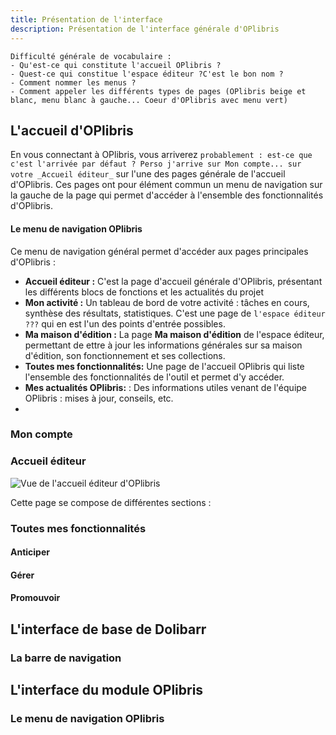 ```yaml
---
title: Présentation de l'interface
description: Présentation de l'interface générale d'OPlibris
---
```


```
Difficulté générale de vocabulaire :
- Qu'est-ce qui constitute l'accueil OPlibris ?
- Quest-ce qui constitue l'espace éditeur ?C'est le bon nom ?
- Comment nommer les menus ?
- Comment appeler les différents types de pages (OPlibris beige et blanc, menu blanc à gauche... Coeur d'OPlibris avec menu vert)
```

## L'accueil d'OPlibris

En vous connectant à OPlibris, vous arriverez `probablement : est-ce que c'est l'arrivée par défaut ? Perso j'arrive sur Mon compte... sur votre _Accueil éditeur_` sur l'une des pages générale de l'accueil d'OPlibris.
Ces pages ont pour élément commun un menu de navigation sur la gauche de la page qui permet d'accéder à l'ensemble des fonctionnalités d'OPlibris.

#### Le menu de navigation OPlibris

Ce menu de navigation général permet d'accéder aux pages principales d'OPlibris :

- **Accueil éditeur :** C'est la page d'accueil générale d'OPlibris, présentant les différents blocs de fonctions et les actualités du projet
- **Mon activité :** Un tableau de bord de votre activité : tâches en cours, synthèse des résultats, statistiques. C'est une page de `l'espace éditeur ???` qui en est l'un des points d'entrée possibles.
- **Ma maison d'édition :** La page **Ma maison d'édition** de l'espace éditeur, permettant de ettre à jour les informations générales sur sa maison d'édition, son fonctionnement et ses collections.
- **Toutes mes fonctionnalités:** Une page de l'accueil OPlibris qui liste l'ensemble des fonctionnalités de l'outil et permet d'y accéder.
- **Mes actualités OPlibris:** : Des informations utiles venant de l'équipe OPlibris : mises à jour, conseils, etc.
-

### Mon compte

### Accueil éditeur

![Vue de l'accueil éditeur d'OPlibris](./images/interface-accueil-editeur.png)

Cette page se compose de différentes sections :

### Toutes mes fonctionnalités

#### Anticiper

#### Gérer

#### Promouvoir

## L'interface de base de Dolibarr

### La barre de navigation

## L'interface du module OPlibris

### Le menu de navigation OPlibris
